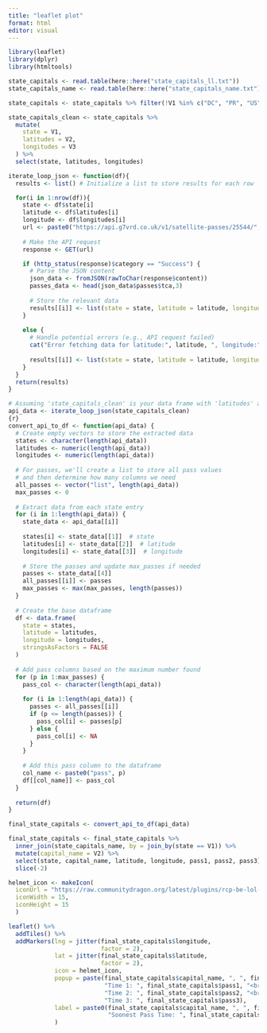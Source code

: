 ```yaml
---
title: "leaflet plot"
format: html
editor: visual
---
```


```r
library(leaflet)
library(dplyr)
library(htmltools)
```

```r
state_capitals <- read.table(here::here("state_capitals_ll.txt"))
state_capitals_name <- read.table(here::here("state_capitals_name.txt"))

state_capitals <- state_capitals %>% filter(!V1 %in% c("DC", "PR", "US"))

state_capitals_clean <- state_capitals %>%
  mutate(
    state = V1,
    latitudes = V2,
    longitudes = V3
  ) %>%
  select(state, latitudes, longitudes)
```

```r
iterate_loop_json <- function(df){
  results <- list() # Initialize a list to store results for each row

  for(i in 1:nrow(df)){
    state <- df$state[i]
    latitude <- df$latitudes[i]
    longitude <- df$longitudes[i]
    url <- paste0("https://api.g7vrd.co.uk/v1/satellite-passes/25544/", latitude, "/", longitude, ".json")
    
    # Make the API request
    response <- GET(url)

    if (http_status(response)$category == "Success") {
      # Parse the JSON content
      json_data <- fromJSON(rawToChar(response$content))
      passes_data <- head(json_data$passes$tca,3)
      
      # Store the relevant data
      results[[i]] <- list(state = state, latitude = latitude, longitude = longitude, passes = passes_data)
    }
    
    else {
      # Handle potential errors (e.g., API request failed)
      cat("Error fetching data for latitude:", latitude, ", longitude:", longitude, "\n")
      
      results[[i]] <- list(state = state, latitude = latitude, longitude = longitude, error = http_status(response)$message)
    }
  }
  return(results)
}

# Assuming 'state_capitals_clean' is your data frame with 'latitudes' and 'longitudes' columns
api_data <- iterate_loop_json(state_capitals_clean)
{r}
convert_api_to_df <- function(api_data) {
  # Create empty vectors to store the extracted data
  states <- character(length(api_data))
  latitudes <- numeric(length(api_data))
  longitudes <- numeric(length(api_data))
  
  # For passes, we'll create a list to store all pass values
  # and then determine how many columns we need
  all_passes <- vector("list", length(api_data))
  max_passes <- 0
  
  # Extract data from each state entry
  for (i in 1:length(api_data)) {
    state_data <- api_data[[i]]
    
    states[i] <- state_data[[1]]  # state
    latitudes[i] <- state_data[[2]]  # latitude
    longitudes[i] <- state_data[[3]]  # longitude
    
    # Store the passes and update max_passes if needed
    passes <- state_data[[4]]
    all_passes[[i]] <- passes
    max_passes <- max(max_passes, length(passes))
  }
  
  # Create the base dataframe
  df <- data.frame(
    state = states,
    latitude = latitudes,
    longitude = longitudes,
    stringsAsFactors = FALSE
  )
  
  # Add pass columns based on the maximum number found
  for (p in 1:max_passes) {
    pass_col <- character(length(api_data))
    
    for (i in 1:length(api_data)) {
      passes <- all_passes[[i]]
      if (p <= length(passes)) {
        pass_col[i] <- passes[p]
      } else {
        pass_col[i] <- NA
      }
    }
    
    # Add this pass column to the dataframe
    col_name <- paste0("pass", p)
    df[[col_name]] <- pass_col
  }
  
  return(df)
}

final_state_capitals <- convert_api_to_df(api_data)
```

```r
final_state_capitals <- final_state_capitals %>%
  inner_join(state_capitals_name, by = join_by(state == V1)) %>%
  mutate(capital_name = V2) %>%
  select(state, capital_name, latitude, longitude, pass1, pass2, pass3) %>%
  slice(-2)
```

```r
helmet_icon <- makeIcon(
  iconUrl = "https://raw.communitydragon.org/latest/plugins/rcp-be-lol-game-data/global/default/assets/characters/nautilus/skins/skin03/images/nautilus_splash_tile_3.jpg",
  iconWidth = 15, 
  iconHeight = 15
  )

leaflet() %>%
  addTiles() %>%
  addMarkers(lng = jitter(final_state_capitals$longitude, 
                          factor = 2), 
             lat = jitter(final_state_capitals$latitude,
                          factor = 2), 
             icon = helmet_icon,
             popup = paste(final_state_capitals$capital_name, ", ", final_state_capitals$state, "<br>",
                           "Time 1: ", final_state_capitals$pass1, "<br>",
                           "Time 2: ", final_state_capitals$pass2, "<br>",
                           "Time 3: ", final_state_capitals$pass3),
             label = paste0(final_state_capitals$capital_name, ", ", final_state_capitals$state, "<br>",
                            "Soonest Pass Time: ", final_state_capitals$pass1)
             )
```


